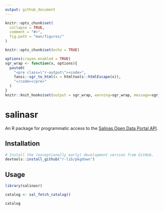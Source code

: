 ```yaml
---
output: github_document
---
```


<!-- README.Rmd generates README.md. -->

```r
knitr::opts_chunk$set(
  collapse = TRUE,
  comment = "#>",
  fig.path = "man/figures/"
)

knitr::opts_chunk$set(echo = TRUE)

options(crayon.enabled = TRUE)
sgr_wrap <- function(x, options){
  paste0(
    "<pre class=\"r-output\"><code>",
    fansi::sgr_to_html(x = htmltools::htmlEscape(x)),
    "</code></pre>"
  )
}
knitr::knit_hooks$set(output = sgr_wrap, warning=sgr_wrap, message=sgr_wrap)
```

# salinasr

An R package for programmatic access to the [Salinas Open Data Portal API](https://cityofsalinas.opendatasoft.com).


## Installation

```r
# Install the (exceptionally early) development version from GitHub.
devtools::install_github("r-lib/pkgdown")
```


## Usage

```r
library(salinasr)

catalog <- sal_fetch_catalog()

catalog
```

